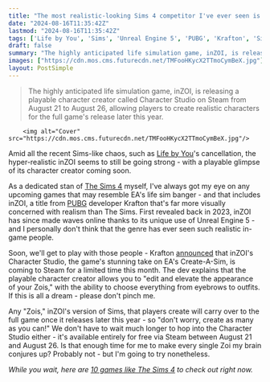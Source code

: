 ```yaml
---
title: "The most realistic-looking Sims 4 competitor I've ever seen is bringing its character creator to Steam, and I still can't believe it comes from the PUBG studio"
date: "2024-08-16T11:35:42Z"
lastmod: "2024-08-16T11:35:42Z"
tags: ['Life by You', 'Sims', 'Unreal Engine 5', 'PUBG', 'Krafton', 'Sims 4', 'inZOI', 'Create-A-Sim']
draft: false
summary: "The highly anticipated life simulation game, inZOI, is releasing a playable character creator called Character Studio on Steam from August 21 to August 26, allowing players to create realistic characters for the full game's release later this year."
images: ["https://cdn.mos.cms.futurecdn.net/TMFooHKycX2TTmoCymBeX.jpg"]
layout: PostSimple
---
```

> The highly anticipated life simulation game, inZOI, is releasing a playable character creator called Character Studio on Steam from August 21 to August 26, allowing players to create realistic characters for the full game's release later this year.


        <img alt="Cover" src="https://cdn.mos.cms.futurecdn.net/TMFooHKycX2TTmoCymBeX.jpg"/>
        
Amid all the recent Sims-like chaos, such as [Life by You](https://www.gamesradar.com/life-by-you-guide/)'s cancellation, the hyper-realistic inZOI seems to still be going strong - with a playable glimpse of its character creator coming soon.

As a dedicated stan of [<u>The Sims 4</u>](https://www.gamesradar.com/the-sims-4-guide/) myself, I've always got my eye on any upcoming games that may resemble EA's life sim banger - and that includes inZOI, a title from [PUBG](https://www.gamesradar.com/games/battle-royale/pubg/) developer Krafton that's far more visually concerned with realism than The Sims. First revealed back in 2023, inZOI has since made waves online thanks to its unique use of Unreal Engine 5 - and I personally don't think that the genre has ever seen such realistic in-game people.

Soon, we'll get to play with those people - Krafton [announced](https://www.youtube.com/watch?v=M4PHG4JBvgc) that inZOI's Character Studio, the game's stunning take on EA's Create-A-Sim, is coming to Steam for a limited time this month. The dev explains that the playable character creator allows you to "edit and elevate the appearance of your Zois," with the ability to choose everything from eyebrows to outfits. If this is all a dream - please don't pinch me.

Any "Zois," inZOI's version of Sims, that players create will carry over to the full game once it releases later this year - so "don't worry, create as many as you can!" We don't have to wait much longer to hop into the Character Studio either - it's available entirely for free via Steam between August 21 and August 26. Is that enough time for me to make every single Zoi my brain conjures up? Probably not - but I'm going to try nonetheless.

*While you wait, here are *[<u><em>10 games like The Sims 4</em></u>](https://www.gamesradar.com/games-like-the-sims/)* to check out right now.* 
        